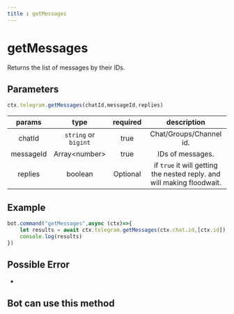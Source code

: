 ```yaml
--- 
title : getMessages 
--- 
```


# getMessages
Returns the list of messages by their IDs. 
## Parameters 
```ts 
ctx.telegram.getMessages(chatId,messageId,replies)
```
| params | type | required | description | 
| :----: | :---: | :-----: | :---------: |
| chatId | `string` or `bigint` | true | Chat/Groups/Channel id. |
| messageId | Array&lt;number&gt; | true | IDs of messages. |
| replies | boolean | Optional | if `true` it will getting the nested reply. and will making floodwait.

## Example 
```ts highlight="2"
bot.command("getMessages",async (ctx)=>{
    let results = await ctx.telegram.getMessages(ctx.chat.id,[ctx.id]) 
    console.log(results) 
})
```
## Possible Error 
- 
## Bot can use this method